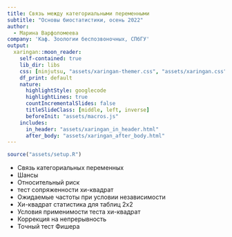 ```yaml
---
title: Связь между категориальными переменными
subtitle: "Основы биостатистики, осень 2022"
author: 
  - Марина Варфоломеева
company: 'Каф. Зоологии беспозвоночных, СПбГУ'
output:
  xaringan::moon_reader:
    self-contained: true
    lib_dir: libs
    css: [ninjutsu, "assets/xaringan-themer.css", "assets/xaringan.css"]
    df_print: default
    nature:
      highlightStyle: googlecode
      highlightLines: true
      countIncrementalSlides: false
      titleSlideClass: [middle, left, inverse]
      beforeInit: "assets/macros.js"
    includes:
      in_header: "assets/xaringan_in_header.html"
      after_body: "assets/xaringan_after_body.html"
---
```


```r
source("assets/setup.R")
```

- Связь категориальных переменных
- Шансы
- Относительный риск
- тест сопряженности хи-квадрат
- Ожидаемые частоты при условии независимости
- Хи-квадрат статистика для таблиц 2х2
- Условия применимости теста хи-квадрат
- Коррекция на непрерывность
- Точный тест Фишера

